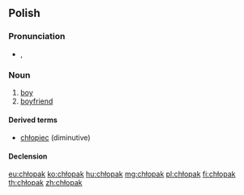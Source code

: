 ==Polish==

===Pronunciation===
* {{IPA|[ˈxwɔpak]|lang=pl}}, {{audio|pl-chłopak.ogg|audio}}

===Noun===
{{head|pl|noun|g=m}}

# [[boy]]
# [[boyfriend]]

====Derived terms====
* [[chłopiec]] (diminutive)

====Declension====
{{pl-decl-noun-masc-pers|chłopa|k|chłopacy/chłopaki}}

[[eu:chłopak]]
[[ko:chłopak]]
[[hu:chłopak]]
[[mg:chłopak]]
[[pl:chłopak]]
[[fi:chłopak]]
[[th:chłopak]]
[[zh:chłopak]]